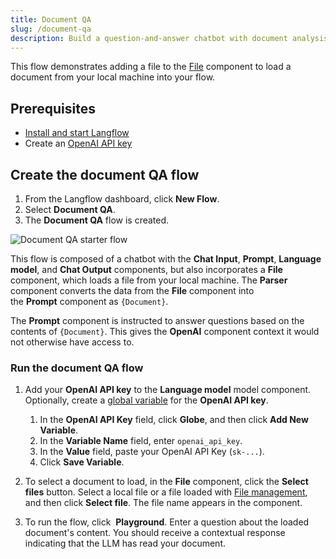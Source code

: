 ```yaml
---
title: Document QA
slug: /document-qa
description: Build a question-and-answer chatbot with document analysis capabilities using a document loaded from local memory.
---
```



This flow demonstrates adding a file to the [File](/components-data#file) component to load a document from your local machine into your flow.

## Prerequisites

* [Install and start Langflow](/get-started-installation)
* Create an [OpenAI API key](https://platform.openai.com/api-keys)

## Create the document QA flow

1. From the Langflow dashboard, click **New Flow**.
2. Select **Document QA**.
3. The **Document QA** flow is created.

![Document QA starter flow](/img/starter-flow-document-qa.png)

This flow is composed of a chatbot with the **Chat Input**, **Prompt**, **Language model**, and **Chat Output** components, but also incorporates a **File** component, which loads a file from your local machine. The **Parser** component converts the data from the **File** component into the **Prompt** component as `{Document}`.

The **Prompt** component is instructed to answer questions based on the contents of `{Document}`. This gives the **OpenAI** component context it would not otherwise have access to.

### Run the document QA flow

1. Add your **OpenAI API key** to the **Language model** model component.
	Optionally, create a [global variable](/configuration-global-variables) for the **OpenAI API key**.

	1. In the **OpenAI API Key** field, click <Icon name="Globe" aria-hidden="True" /> **Globe**, and then click **Add New Variable**.
	2. In the **Variable Name** field, enter `openai_api_key`.
	3. In the **Value** field, paste your OpenAI API Key (`sk-...`).
	4. Click **Save Variable**.

2. To select a document to load, in the **File** component, click the **Select files** button. Select a local file or a file loaded with [File management](/concepts-file-management), and then click **Select file**. The file name appears in the component.

3. To run the flow, click <Icon name="Play" aria-hidden="true"/> **Playground**. Enter a question about the loaded document's content. You should receive a contextual response indicating that the LLM has read your document.

